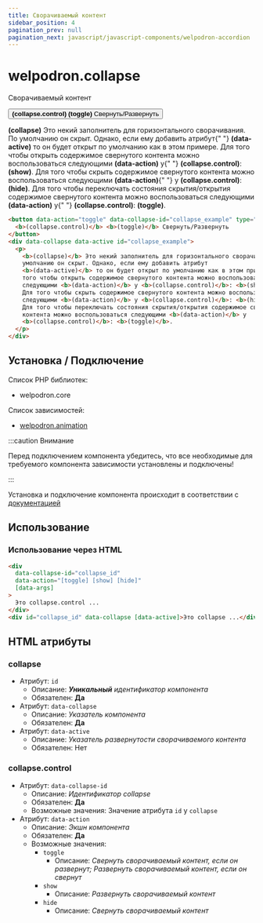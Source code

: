 ```yaml
---
title: Сворачиваемый контент
sidebar_position: 4
pagination_prev: null
pagination_next: javascript/javascript-components/welpodron-accordion
---
```


# welpodron.collapse

Сворачиваемый контент

<div className="container shadow--lw padding-vert--sm">
  <button
    className="button button--secondary margin--sm"
    data-action="toggle"
    data-collapse-id="collapse_example"
    type="button"
  >
    <b>(collapse.control)</b> <b>(toggle)</b> Свернуть/Развернуть
  </button>
  <div className="margin--sm" data-collapse data-active id="collapse_example">
    <p>
      <b>(collapse)</b> Это некий заполнитель для горизонтального сворачивания.
      По умолчанию он скрыт. Однако, если ему добавить атрибут{" "}
      <b>(data-active)</b> то он будет открыт по умолчанию как в этом примере.
      Для того чтобы открыть содержимое свернутого контента можно
      воспользоваться следующими <b>(data-action)</b> у{" "}
      <b>(collapse.control)</b>: <b>(show)</b>. Для того чтобы скрыть содержимое
      свернутого контента можно воспользоваться следующими <b>(data-action)</b>{" "}
      у <b>(collapse.control)</b>: <b>(hide)</b>. Для того чтобы переключать
      состояния скрытия/открытия содержимое свернутого контента можно
      воспользоваться следующими <b>(data-action)</b> у{" "}
      <b>(collapse.control)</b>: <b>(toggle)</b>.
    </p>
  </div>
</div>

```html
<button data-action="toggle" data-collapse-id="collapse_example" type="button">
  <b>(collapse.control)</b> <b>(toggle)</b> Свернуть/Развернуть
</button>
<div data-collapse data-active id="collapse_example">
  <p>
    <b>(collapse)</b> Это некий заполнитель для горизонтального сворачивания. По
    умолчанию он скрыт. Однако, если ему добавить атрибут
    <b>(data-active)</b> то он будет открыт по умолчанию как в этом примере. Для
    того чтобы открыть содержимое свернутого контента можно воспользоваться
    следующими <b>(data-action)</b> у <b>(collapse.control)</b>: <b>(show)</b>.
    Для того чтобы скрыть содержимое свернутого контента можно воспользоваться
    следующими <b>(data-action)</b> у <b>(collapse.control)</b>: <b>(hide)</b>.
    Для того чтобы переключать состояния скрытия/открытия содержимое свернутого
    контента можно воспользоваться следующими <b>(data-action)</b> у
    <b>(collapse.control)</b>: <b>(toggle)</b>.
  </p>
</div>
```

## Установка / Подключение

Список PHP библиотек:

- welpodron.core

Список зависимостей:

- <a href="/javascript/javascript-modules/welpodron-animation">
    welpodron.animation
  </a>

:::caution Внимание

Перед подключением компонента убедитесь, что все необходимые для требуемого компонента зависимости установлены и подключены!

:::

Установка и подключение компонента происходит в соответствии с <a href="/javascript/intro#установка-модулейкомпонентов">документацией</a>

## Использование

### Использование через HTML

```html title="html"
<div
  data-collapse-id="collapse_id"
  data-action="[toggle] [show] [hide]"
  [data-args]
>
  Это collapse.control ...
</div>
<div id="collapse_id" data-collapse [data-active]>Это collapse ...</div>
```

## HTML атрибуты

### collapse

- Атрибут: `id`
  - Описание: _**Уникальный** идентификатор компонента_
  - Обязателен: **Да**
- Атрибут: `data-collapse`
  - Описание: _Указатель компонента_
  - Обязателен: **Да**
- Атрибут: `data-active`
  - Описание: _Указатель развернутости сворачиваемого контента_
  - Обязателен: Нет

### collapse.control

- Атрибут: `data-collapse-id`
  - Описание: _Идентификатор collapse_
  - Обязателен: **Да**
  - Возможные значения: Значение атрибута `id` у `collapse`
- Атрибут: `data-action`
  - Описание: _Экшн компонента_
  - Обязателен: **Да**
  - Возможные значения:
    - `toggle`
      - Описание: _Свернуть сворачиваемый контент, если он развернут; Развернуть сворачиваемый контент, если он свернут_
    - `show`
      - Описание: _Развернуть сворачиваемый контент_
    - `hide`
      - Описание: _Свернуть сворачиваемый контент_
